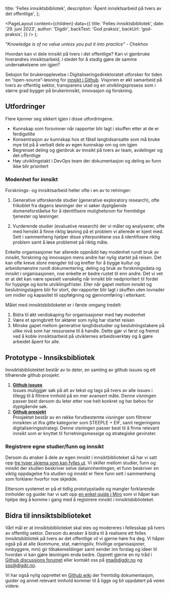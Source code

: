
  title: 'Felles innsiktsbibliotek',
  description: 'Åpent innsiktsarbeid på tvers av det offentlige',
};

  <PageLayout
    content={children}
    data={{
      title: 'Felles innsiktsbibliotek',
      date: '29. juni 2023',
      author: 'Digdir',
      backText: 'God praksis',
      backUrl: 'god-praksis',
    }}
  />
);

_"Knowledge is of no value unless you put it into practice"_ - Chekhov

Hvordan kan vi dele innsikt på tvers i det offentlige? Kan vi gjenbruke hverandres innsiktsarbeid, i stedet for å stadig gjøre de samme undersøkelsene om igjen?

Seksjon for brukeropplevelse i Digitaliseringsdirektoratet utforsker for tiden en “open-source”-løsning for [innsikt i Github](https://github.com/digdir/innsiktsbibliotek). Visjonen er økt samarbeid på tvers av offentlig sektor, transparens utad og en utviklingsprosess som i større grad bygger på brukerinnsikt, innovasjon og forskning.

## Utfordringer

Flere kjenner seg sikkert igjen i disse utfordringene.

- Kunnskap som forsvinner når rapporter blir lagt i skuffen etter at de er ferdigstilte
- Konsentrasjon av kunnskap hos et fåtall langtidsansatte som må bruke mye tid på å verbalt dele av egen kunnskap om og om igjen
- Begrenset deling og gjenbruk av innsikt på tvers av team, avdelinger og det offentlige
- Høy utviklingstakt i DevOps team der dokumentasjon og deling av funn ikke blir prioritert

### Modenhet for innsikt

Forsknings- og innsiktsarbeid heller ofte i en av to retninger:

1. Generative utforskende studier (generative exploratory research), ofte frikoblet fra dagens løsninger der vi søker dyptgående domeneforståelse for å identifisere mulighetsrom for fremtidige tjenester og løsninger.

2. Vurderende studier (evaluative research) der vi måler og analyserer, ofte med hensikt å finne riktig løsning på et problem vi allerede er kjent med. Sett i sammenheng hjelper disse ytterpunktene oss å identifisere riktig problem samt å løse problemet på riktig måte.

Enkelte organisasjoner har allerede oppnådd høy modenhet rundt bruk av innsikt, forskning og innovasjon mens andre har nylig startet på reisen. Det kan ofte kreve store mengder tid og krefter for å bygge kultur og arbeidsmønstre rundt dokumentering, deling og bruk av forskningsdata og innsikt i organisasjonen, noe enkelte er bedre rustet til enn andre. Det vi vet er at det kan være spesielt vanskelig når innsikt blir nedprioritert til fordel for hyppige og korte utviklingsfrister. Eller når gapet mellom innsikt og beslutningstagere blir for stort, der rapporter blir lagt i skuffen uten lovnader om midler og kapasitet til oppfølgning og gjennomføring i etterkant.

Målet med innsiktsbibiloketet er i første omgang tredelt:

1. Bidra til økt verdiskaping for organisasjoner med høy modenhet
2. Være et springbrett for aktører som nylig har startet reisen
3. Minske gapet mellom generative langtidsstudier og beslutningstakere på ulike nivå som har ressursene til å handle. Dette gjør vi først og fremst ved å koble innsiktsarbeid på utviklernes arbeidsverktøy og å gjøre arbeidet åpent for alle.

## Prototype - Innsiksbibliotek

Innsiktsbibliotektet består av to deler, en samling av github issues og ett tilhørende github prosjekt.

1. **[Github issues](https://github.com/digdir/innsiktsbibliotek/issues)**\
   Issues muliggjør søk på alt av tekst og tags på tvers av alle issues i tillegg til å filtrere innhold på en mer avansert måte. Denne visningen passer best dersom du leter etter noe helt konkret og har behov for dyptgående søk.
2. **[Github prosjekt](https://github.com/orgs/digdir/projects/19/views/2)**\
   Prosjektet består av en rekke forutbestemte visninger som filtrerer innsikten ut ifra gitte kategorier som STEEPLE + EIF, samt regjeringens digitaliseringsstrategi. Denne visningen passer best til å finne relevant innsikt som er knyttet til forretningsmessige og strategiske gevinster.

### Registrere egne studier/funn og innsikt

Dersom du ønsker å dele av egen innsikt i innsiktbiblioteket så har vi satt opp [tre typer skjema som kan fylles ut](https://github.com/digdir/innsiktsbibliotek/issues/new/choose). Vi skiller mellom studier, funn og innsikt der studien beskriver selve datainnhentingen, et funn beskriver en viktig oppdagelse fra studien og innsikt er flere funn sett i sammenheng som forklarer hvorfor noe skjedde.

Ettersom systemet er på et tidlig prototypstadie og mangler forklarende innholder og guider har vi satt opp [en enkel guide i Miro](https://miro.com/app/board/uXjVM8DHH3o=/?share_link_id=998152182535) som vi håper kan hjelpe deg å komme i gang med å registrere innsikt i innsiktsbiblioteket.

## Bidra til innsiktsbiblioteket

Vårt mål er at innsiktsbiblioteket skal eies og modereres i fellesskap på tvers av offentlig sektor. Dersom du ønsker å bidra til å realisere ett felles innsiktsbibliotek på tvers av det offentlige vil vi gjerne høre fra deg. Vi håper også på at alle (kommune, stat, næringsliv, frivillige organisasjoner, innbyggere, mm) gir tilbakemeldinger samt sender inn forslag og ideer til hvordan vi kan gjøre løsningen enda bedre. Opprett gjerne en ny tråd i [Github discussions forumet](https://github.com/digdir/innsiktsbibliotek/discussions) eller kontakt oss på ima@digdir.no og sss@digdir.no.

Vi har også nylig opprettet en [Github wiki](https://github.com/digdir/innsiktsbibliotek/wiki) der fremtidig dokumentasjon, guider og annet relevant innhold kommer til å ligge og bli oppdatert på veien videre.

